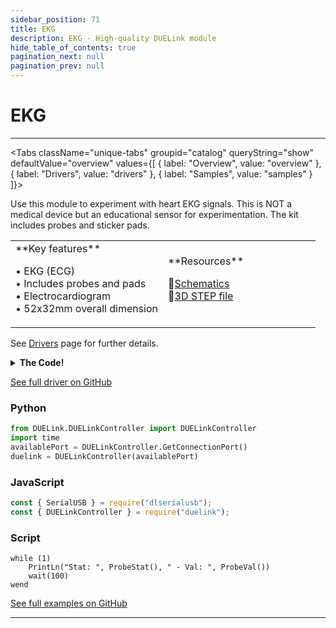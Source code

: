 ```yaml
---
sidebar_position: 71
title: EKG
description: EKG - High-quality DUELink module
hide_table_of_contents: true
pagination_next: null
pagination_prev: null
---
```



# EKG

<ImageSection 
  product="seekg-a"
  tagline="Heart EKG Sensor"
/>

---

<Tabs className="unique-tabs" groupid="catalog" queryString="show" defaultValue="overview"
  values={[
    {
        label: "Overview",
        value: "overview"
    },
    {
        label: "Drivers",
        value: "drivers"
    },
    {
        label: "Samples",
        value: "samples"
    }
]}>

<TabItem value="overview">

Use this module to experiment with heart EKG signals. This is NOT a medical device but an educational sensor for experimentation. The kit includes probes and sticker pads.

<table><td width='50%'>
**Key features**

• EKG (ECG)<br/>
• Includes probes and pads<br/>
• Electrocardiogram<br/>
• 52x32mm overall dimension<br/>

</td><td width='50%'>
**Resources**
 
📄<a href="/sch/gdl-seekg-a.pdf" download>Schematics</a><br/>
🔩<a href="/3d/gdl-seekg-a.step" download>3D STEP file</a><br/>
</td></table>

</TabItem>

<TabItem value="drivers">

See [Drivers](/docs/engine/drivers) page for further details.

<details>
<summary><strong>The Code!</strong></summary>

**EKG Driver**

```batch
##### EKG Driver #####

fn DVer()
    return 1.0
fend

fn ProbeStat()
    return DRead(4,0)<<1 DRead(5,0)
fend

fn ProbeVal()
    return VRead(3)
fend

fn Init()
    # Wake up
    DWrite(6,1)
fend

Init()

#############################
```

</details>

[See full driver on GitHub](https://github.com/ghi-electronics/duelink-website/tree/main/static/code/drivers)

</TabItem>

<TabItem value="samples">

### Python

```python
from DUELink.DUELinkController import DUELinkController
import time
availablePort = DUELinkController.GetConnectionPort()
duelink = DUELinkController(availablePort)
```

### JavaScript

```javascript
const { SerialUSB } = require("dlserialusb");
const { DUELinkController } = require("duelink");
```

### Script

```batch
while (1)  
    PrintLn("Stat: ", ProbeStat(), " - Val: ", ProbeVal())
    wait(100)
wend
```

[See full examples on GitHub](https://github.com/ghi-electronics/duelink-website/tree/main/static/code/samples)

</TabItem>

</Tabs>

---

<OrderSection
    product="DUELink EKG"
    partnumber="GDL-SEEKG-A"
    price="$0.00"
/>
